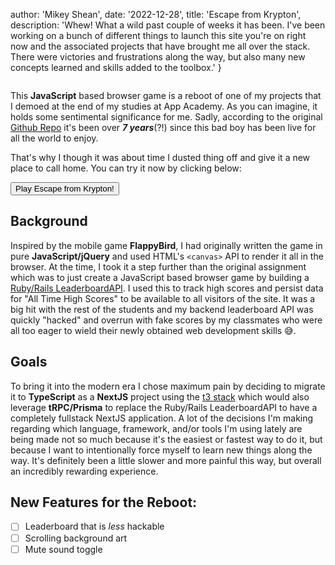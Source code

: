 
  author: 'Mikey Shean',
  date: '2022-12-28',
  title: 'Escape from Krypton',
  description:
    'Whew! What a wild past couple of weeks it has been.  I\'ve been working on a bunch of different things to launch this site you\'re on right now and the associated projects that have brought me all over the stack.  There were victories and frustrations along the way, but also many new concepts learned and skills added to the toolbox.'
}


<Image src={gamePic} alt=""/>

This **JavaScript** based browser game is a reboot of one of my projects that I demoed at the end of my studies at App Academy.  As you can imagine, it holds some 
sentimental significance for me.  Sadly, according to the original <a href="https://github.com/mikeyshean/kryptonite" target="_blank">Github Repo</a> it's been over ***7 years***(?!) 
since this bad boy has been live for all the world to enjoy.

That's why I though it was about time I dusted thing off and give it a new place to call home.  You can try it now by clicking below:
<div className="flex justify-center">
  <Button className="not-prose flex" href="https://escapekrypton.app" value="Hi">Play Escape from Krypton!</Button>
</div>

## Background

Inspired by the mobile game **FlappyBird**, I had originally written the game in pure **JavaScript/jQuery** and used HTML's 
`<canvas>` API to render it all in the browser. At the time, I took it a step further than the original assignment which was to just create a JavaScript based browser game by building a 
<a href="https://github.com/mikeyshean/leaderboard" target="_blank">Ruby/Rails LeaderboardAPI</a>.  I used this to 
track high scores and persist data for "All Time High Scores" to be available to all visitors of the site. It was a big hit 
with the rest of the students and my backend leaderboard API was quickly "hacked" and overrun with fake scores by my classmates who were 
all too eager to wield their newly obtained web development skills 😅.  

## Goals 

To bring it into the modern era I chose maximum pain by deciding to migrate it to **TypeScript** as a **NextJS** project using the <a href="https://create.t3.gg/" target="_blank">t3 stack</a> which would 
also leverage **tRPC/Prisma** to replace the Ruby/Rails LeaderboardAPI to have a completely fullstack NextJS application. A lot of the decisions I'm making regarding which language, 
framework, and/or tools I'm using lately are being made not so much because it's the easiest or fastest way to do it, but because I want to intentionally force myself to learn new things 
along the way. It's definitely been a little slower and more painful this way, but overall an incredibly rewarding experience.

## New Features for the Reboot:
- [ ] Leaderboard that is *less* hackable
- [ ] Scrolling background art
- [ ] Mute sound toggle